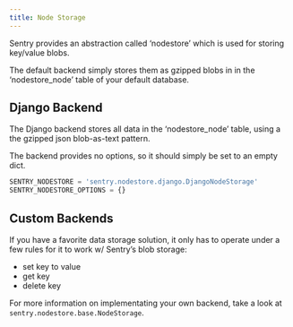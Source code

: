```yaml
---
title: Node Storage
---
```


Sentry provides an abstraction called ‘nodestore’ which is used for storing key/value blobs.

The default backend simply stores them as gzipped blobs in in the ‘nodestore_node’ table of your default database.

## Django Backend

The Django backend stores all data in the ‘nodestore_node’ table, using a the gzipped json blob-as-text pattern.

The backend provides no options, so it should simply be set to an empty dict.

```python
SENTRY_NODESTORE = 'sentry.nodestore.django.DjangoNodeStorage'
SENTRY_NODESTORE_OPTIONS = {}
```

## Custom Backends

If you have a favorite data storage solution, it only has to operate under a few rules for it to work w/ Sentry’s blob storage:

- set key to value
- get key
- delete key

For more information on implementating your own backend, take a look at `sentry.nodestore.base.NodeStorage`.
